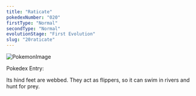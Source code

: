 ```yaml
---
title: "Raticate"
pokedexNumber: "020"
firstType: "Normal"
secondType: "Normal"
evolutionStage: "First Evolution"
slug: "20raticate"
---
```


![PokemonImage](https://archives.bulbagarden.net/media/upload/thumb/2/2c/0020Raticate.png/140px-0020Raticate.png)

Pokedex Entry:

Its hind feet are webbed. They act as flippers, so it can swim in rivers and hunt for prey.
